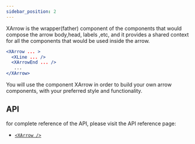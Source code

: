 ```yaml
---
sidebar_position: 2
---
```


XArrow is the wrapper(father) component of the components that would compose the arrow body,head, labels ,etc,
and it provides a shared context for all the components that would be used inside the arrow.

```jsx
<XArrow ... >
  <XLine ... />
  <XArrowEnd ... />
   ...
</XArrow>
```
You will use the component XArrow in order to build your own arrow components, with your preferred style and functionality.

## API
for complete reference of the API, please visit the API reference page:
- [`<XArrow />`](/docs/api/xarrow)